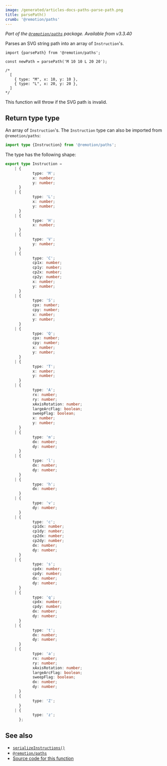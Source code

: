 ```yaml
---
image: /generated/articles-docs-paths-parse-path.png
title: parsePath()
crumb: '@remotion/paths'
---
```


_Part of the [`@remotion/paths`](/docs/paths) package. Available from v3.3.40_

Parses an SVG string path into an array of `Instruction`'s.

```tsx twoslash title="reset-path.ts"
import {parsePath} from '@remotion/paths';

const newPath = parsePath('M 10 10 L 20 20');

/*
  [
    { type: "M", x: 10, y: 10 },
    { type: "L", x: 20, y: 20 },
  ]
*/
```

This function will throw if the SVG path is invalid.

## Return type type

An array of `Instruction`'s. The `Instruction` type can also be imported from `@remotion/paths`:

```ts twoslash
import type {Instruction} from '@remotion/paths';
```

The type has the following shape:

```ts twoslash
export type Instruction =
	| {
			type: 'M';
			x: number;
			y: number;
	  }
	| {
			type: 'L';
			x: number;
			y: number;
	  }
	| {
			type: 'H';
			x: number;
	  }
	| {
			type: 'V';
			y: number;
	  }
	| {
			type: 'C';
			cp1x: number;
			cp1y: number;
			cp2x: number;
			cp2y: number;
			x: number;
			y: number;
	  }
	| {
			type: 'S';
			cpx: number;
			cpy: number;
			x: number;
			y: number;
	  }
	| {
			type: 'Q';
			cpx: number;
			cpy: number;
			x: number;
			y: number;
	  }
	| {
			type: 'T';
			x: number;
			y: number;
	  }
	| {
			type: 'A';
			rx: number;
			ry: number;
			xAxisRotation: number;
			largeArcFlag: boolean;
			sweepFlag: boolean;
			x: number;
			y: number;
	  }
	| {
			type: 'm';
			dx: number;
			dy: number;
	  }
	| {
			type: 'l';
			dx: number;
			dy: number;
	  }
	| {
			type: 'h';
			dx: number;
	  }
	| {
			type: 'v';
			dy: number;
	  }
	| {
			type: 'c';
			cp1dx: number;
			cp1dy: number;
			cp2dx: number;
			cp2dy: number;
			dx: number;
			dy: number;
	  }
	| {
			type: 's';
			cpdx: number;
			cpdy: number;
			dx: number;
			dy: number;
	  }
	| {
			type: 'q';
			cpdx: number;
			cpdy: number;
			dx: number;
			dy: number;
	  }
	| {
			type: 't';
			dx: number;
			dy: number;
	  }
	| {
			type: 'a';
			rx: number;
			ry: number;
			xAxisRotation: number;
			largeArcFlag: boolean;
			sweepFlag: boolean;
			dx: number;
			dy: number;
	  }
	| {
			type: 'Z';
	  }
	| {
			type: 'z';
	  };
```

## See also

- [`serializeInstructions()`](/docs/paths/serialize-instructions)
- [`@remotion/paths`](/docs/paths)
- [Source code for this function](https://github.com/remotion-dev/remotion/blob/main/packages/paths/src/parse-path.ts)
